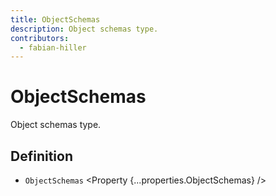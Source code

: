 ```yaml
---
title: ObjectSchemas
description: Object schemas type.
contributors:
  - fabian-hiller
---
```



# ObjectSchemas

Object schemas type.

## Definition

- `ObjectSchemas` <Property {...properties.ObjectSchemas} />
